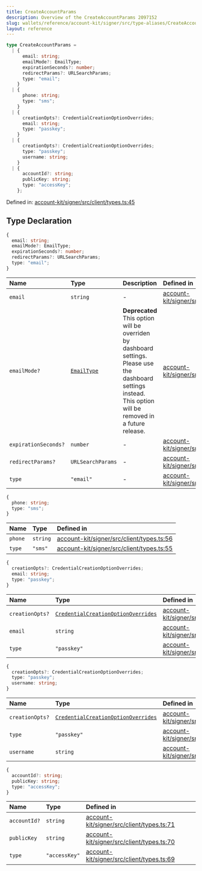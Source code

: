 ```yaml
---
title: CreateAccountParams
description: Overview of the CreateAccountParams 2097152
slug: wallets/reference/account-kit/signer/src/type-aliases/CreateAccountParams
layout: reference
---
```


```ts
type CreateAccountParams =
  | {
      email: string;
      emailMode?: EmailType;
      expirationSeconds?: number;
      redirectParams?: URLSearchParams;
      type: "email";
    }
  | {
      phone: string;
      type: "sms";
    }
  | {
      creationOpts?: CredentialCreationOptionOverrides;
      email: string;
      type: "passkey";
    }
  | {
      creationOpts?: CredentialCreationOptionOverrides;
      type: "passkey";
      username: string;
    }
  | {
      accountId?: string;
      publicKey: string;
      type: "accessKey";
    };
```

Defined in: [account-kit/signer/src/client/types.ts:45](https://github.com/alchemyplatform/aa-sdk/blob/923a52171f7246172caf350853843e6680197da9/account-kit/signer/src/client/types.ts#L45)

## Type Declaration

```ts
{
  email: string;
  emailMode?: EmailType;
  expirationSeconds?: number;
  redirectParams?: URLSearchParams;
  type: "email";
}
```

| Name                 | Type                         | Description                                                                                                                                                     | Defined in                                                                                                                                                                      |
| :------------------- | :--------------------------- | :-------------------------------------------------------------------------------------------------------------------------------------------------------------- | :------------------------------------------------------------------------------------------------------------------------------------------------------------------------------ |
| `email`              | `string`                     | -                                                                                                                                                               | [account-kit/signer/src/client/types.ts:48](https://github.com/alchemyplatform/aa-sdk/blob/923a52171f7246172caf350853843e6680197da9/account-kit/signer/src/client/types.ts#L48) |
| `emailMode?`         | [`EmailType`](EmailType.mdx) | **Deprecated** This option will be overriden by dashboard settings. Please use the dashboard settings instead. This option will be removed in a future release. | [account-kit/signer/src/client/types.ts:50](https://github.com/alchemyplatform/aa-sdk/blob/923a52171f7246172caf350853843e6680197da9/account-kit/signer/src/client/types.ts#L50) |
| `expirationSeconds?` | `number`                     | -                                                                                                                                                               | [account-kit/signer/src/client/types.ts:51](https://github.com/alchemyplatform/aa-sdk/blob/923a52171f7246172caf350853843e6680197da9/account-kit/signer/src/client/types.ts#L51) |
| `redirectParams?`    | `URLSearchParams`            | -                                                                                                                                                               | [account-kit/signer/src/client/types.ts:52](https://github.com/alchemyplatform/aa-sdk/blob/923a52171f7246172caf350853843e6680197da9/account-kit/signer/src/client/types.ts#L52) |
| `type`               | `"email"`                    | -                                                                                                                                                               | [account-kit/signer/src/client/types.ts:47](https://github.com/alchemyplatform/aa-sdk/blob/923a52171f7246172caf350853843e6680197da9/account-kit/signer/src/client/types.ts#L47) |

```ts
{
  phone: string;
  type: "sms";
}
```

| Name    | Type     | Defined in                                                                                                                                                                      |
| :------ | :------- | :------------------------------------------------------------------------------------------------------------------------------------------------------------------------------ |
| `phone` | `string` | [account-kit/signer/src/client/types.ts:56](https://github.com/alchemyplatform/aa-sdk/blob/923a52171f7246172caf350853843e6680197da9/account-kit/signer/src/client/types.ts#L56) |
| `type`  | `"sms"`  | [account-kit/signer/src/client/types.ts:55](https://github.com/alchemyplatform/aa-sdk/blob/923a52171f7246172caf350853843e6680197da9/account-kit/signer/src/client/types.ts#L55) |

```ts
{
  creationOpts?: CredentialCreationOptionOverrides;
  email: string;
  type: "passkey";
}
```

| Name            | Type                                                                         | Defined in                                                                                                                                                                      |
| :-------------- | :--------------------------------------------------------------------------- | :------------------------------------------------------------------------------------------------------------------------------------------------------------------------------ |
| `creationOpts?` | [`CredentialCreationOptionOverrides`](CredentialCreationOptionOverrides.mdx) | [account-kit/signer/src/client/types.ts:61](https://github.com/alchemyplatform/aa-sdk/blob/923a52171f7246172caf350853843e6680197da9/account-kit/signer/src/client/types.ts#L61) |
| `email`         | `string`                                                                     | [account-kit/signer/src/client/types.ts:60](https://github.com/alchemyplatform/aa-sdk/blob/923a52171f7246172caf350853843e6680197da9/account-kit/signer/src/client/types.ts#L60) |
| `type`          | `"passkey"`                                                                  | [account-kit/signer/src/client/types.ts:59](https://github.com/alchemyplatform/aa-sdk/blob/923a52171f7246172caf350853843e6680197da9/account-kit/signer/src/client/types.ts#L59) |

```ts
{
  creationOpts?: CredentialCreationOptionOverrides;
  type: "passkey";
  username: string;
}
```

| Name            | Type                                                                         | Defined in                                                                                                                                                                      |
| :-------------- | :--------------------------------------------------------------------------- | :------------------------------------------------------------------------------------------------------------------------------------------------------------------------------ |
| `creationOpts?` | [`CredentialCreationOptionOverrides`](CredentialCreationOptionOverrides.mdx) | [account-kit/signer/src/client/types.ts:66](https://github.com/alchemyplatform/aa-sdk/blob/923a52171f7246172caf350853843e6680197da9/account-kit/signer/src/client/types.ts#L66) |
| `type`          | `"passkey"`                                                                  | [account-kit/signer/src/client/types.ts:64](https://github.com/alchemyplatform/aa-sdk/blob/923a52171f7246172caf350853843e6680197da9/account-kit/signer/src/client/types.ts#L64) |
| `username`      | `string`                                                                     | [account-kit/signer/src/client/types.ts:65](https://github.com/alchemyplatform/aa-sdk/blob/923a52171f7246172caf350853843e6680197da9/account-kit/signer/src/client/types.ts#L65) |

```ts
{
  accountId?: string;
  publicKey: string;
  type: "accessKey";
}
```

| Name         | Type          | Defined in                                                                                                                                                                      |
| :----------- | :------------ | :------------------------------------------------------------------------------------------------------------------------------------------------------------------------------ |
| `accountId?` | `string`      | [account-kit/signer/src/client/types.ts:71](https://github.com/alchemyplatform/aa-sdk/blob/923a52171f7246172caf350853843e6680197da9/account-kit/signer/src/client/types.ts#L71) |
| `publicKey`  | `string`      | [account-kit/signer/src/client/types.ts:70](https://github.com/alchemyplatform/aa-sdk/blob/923a52171f7246172caf350853843e6680197da9/account-kit/signer/src/client/types.ts#L70) |
| `type`       | `"accessKey"` | [account-kit/signer/src/client/types.ts:69](https://github.com/alchemyplatform/aa-sdk/blob/923a52171f7246172caf350853843e6680197da9/account-kit/signer/src/client/types.ts#L69) |
